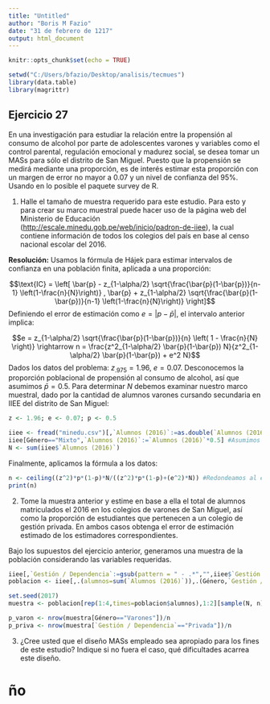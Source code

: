 ```yaml
---
title: "Untitled"
author: "Boris M Fazio"
date: "31 de febrero de 1217"
output: html_document
---
```


```r
knitr::opts_chunk$set(echo = TRUE)

setwd("C:/Users/bfazio/Desktop/analisis/tecmues")
library(data.table)
library(magrittr)
```

## Ejercicio 27

En una investigación para estudiar la relación entre la propensión al consumo de alcohol por parte de adolescentes varones y variables como el control parental, regulación emocional y madurez social, se desea tomar un MASs para sólo el distrito de San Miguel. Puesto que la propensión se medirá mediante una proporción, es de interés estimar esta proporción con un margen de error no mayor a 0.07 y un nivel de confianza del 95%. Usando en lo posible el paquete survey de R.

1. Halle el tamaño de muestra requerido para este estudio. Para esto y para crear su marco muestral puede hacer uso de la página web del Ministerio de Educación (<http://escale.minedu.gob.pe/web/inicio/padron-de-iiee>), la cual contiene información de todos los colegios del país en base al censo nacional escolar del 2016.

**Resolución:** Usamos la fórmula de Hájek para estimar intervalos de confianza en una población finita, aplicada a una proporción:

$$\text{IC} = \left[ \bar{p} - z_{1-\alpha/2} \sqrt{\frac{\bar{p}(1-\bar{p})}{n-1} \left(1-\frac{n}{N}\right)} , \bar{p} + z_{1-\alpha/2} \sqrt{\frac{\bar{p}(1-\bar{p})}{n-1} \left(1-\frac{n}{N}\right)} \right]$$
Definiendo el error de estimación como $e = \left|p-\bar{p}\right|$, el intervalo anterior implica:

$$e = z_{1-\alpha/2} \sqrt{\frac{\bar{p}(1-\bar{p})}{n} \left( 1 - \frac{n}{N} \right)} \rightarrow n = \frac{z^2_{1-\alpha/2} \bar{p}(1-\bar{p}) N}{z^2_{1-\alpha/2} \bar{p}(1-\bar{p}) + e^2 N}$$
Dados los datos del problema: $z_{.975} = 1.96$, $e = 0.07$. Desconocemos la proporción poblacional de propensión al consumo de alcohol, así que asumimos $\bar{p} = 0.5$. Para determinar $N$ debemos examinar nuestro marco muestral, dado por la cantidad de alumnos varones cursando secundaria en IIEE del distrito de San Miguel:

```r
z <- 1.96; e <- 0.07; p <- 0.5

iiee <- fread("minedu.csv")[,`Alumnos (2016)`:=as.double(`Alumnos (2016)`)]
iiee[Género=="Mixto",`Alumnos (2016)`:=`Alumnos (2016)`*0.5] #Asumimos que los colegios mixtos tienen 50% de alumnos varones
N <- sum(iiee$`Alumnos (2016)`)
```

Finalmente, aplicamos la fórmula a los datos:

```r
n <- ceiling((z^2)*p*(1-p)*N/((z^2)*p*(1-p)+(e^2)*N)) #Redondeamos al entero superior
print(n)
```

2. Tome la muestra anterior y estime en base a ella el total de alumnos matriculados el 2016 en los colegios de varones de San Miguel, así como la proporción de estudiantes que pertenecen a un colegio de gestión privada. En ambos casos obtenga el error de estimación estimado de los estimadores correspondientes.

Bajo los supuestos del ejercicio anterior, generamos una muestra de la población considerando las variables requeridas.

```r
iiee[,`Gestión / Dependencia`:=gsub(pattern = " - .*","",iiee$`Gestión / Dependencia`)]
poblacion <- iiee[,.(alumnos=sum(`Alumnos (2016)`)),.(Género,`Gestión / Dependencia`)]

set.seed(2017)
muestra <- poblacion[rep(1:4,times=poblacion$alumnos),1:2][sample(N, n)]

p_varon <- nrow(muestra[Género=="Varones"])/n
p_priva <- nrow(muestra[`Gestión / Dependencia`=="Privada"])/n

```

3. ¿Cree usted que el diseño MASs empleado sea apropiado para los fines de este estudio? Indique si no fuera el caso, qué dificultades acarrea este diseño.

# ño
